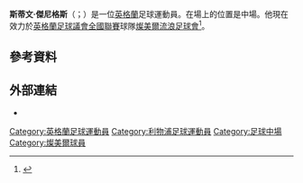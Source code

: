 '''斯蒂文·傑尼格斯'''（{{lang-en|Steve Jennings}}；{{bd|1984年|10月28日}}）是一位[[英格蘭|英格蘭]]足球運動員。在場上的位置是中場。他現在效力於[[英格蘭足球議會全國聯賽|英格蘭足球議會全國聯賽]]球隊[[燦美爾流浪足球會|燦美爾流浪足球會]]<ref>{{cite news|title=Tranmere Rovers: Steve Jennings returns for third spell|url=http://www.bbc.co.uk/sport/0/football/29794031|accessdate=28 October 2014|work=[[BBC_Sport|BBC Sport]]|date=27 October 2014|archive-date=2014-10-30|archive-url=https://web.archive.org/web/20141030154544/http://www.bbc.co.uk/sport/0/football/29794031|dead-url=no}}</ref>。
==參考資料==
{{Reflist}}

==外部連結==
*{{soccerbase|36541}}

{{DEFAULTSORT:Jennings, Steven}}
[[Category:英格蘭足球運動員|Category:英格蘭足球運動員]]
[[Category:利物浦足球運動員|Category:利物浦足球運動員]]
[[Category:足球中場|Category:足球中場]]
[[Category:燦美爾球員|Category:燦美爾球員]]
